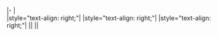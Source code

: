 |-
| {{{item_c}}}<br />{{lang|en|{{{item_e}}}}}
|style="text-align: right;"| {{lang|en|{{{amtpc}}}}}
|style="text-align: right;"| {{lang|en|{{{c}}}}}
|style="text-align: right;"| {{lang|en|{{{amt}}}}} || {{lang|en|{{{ac}}}}} || {{{note_c}}}<br />{{lang|en|{{{note_e}}}}}<noinclude>[[Category:2006中文年会模板|{{PAGENAME}}]]</noinclude>